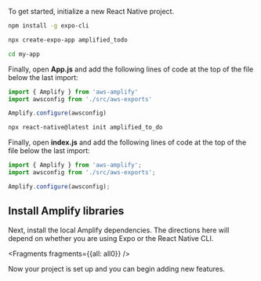To get started, initialize a new React Native project.

<BlockSwitcher>
<Block name="Expo CLI">

```bash
npm install -g expo-cli  

npx create-expo-app amplified_todo

cd my-app
```

Finally, open __App.js__ and add the following lines of code at the top of the file below the last import:

```javascript
import { Amplify } from 'aws-amplify'
import awsconfig from './src/aws-exports'

Amplify.configure(awsconfig)
```

</Block>
<Block name="React Native CLI">

```bash
npx react-native@latest init amplified_to_do
```

Finally, open __index.js__ and add the following lines of code at the top of the file below the last import:

```javascript
import { Amplify } from 'aws-amplify';
import awsconfig from './src/aws-exports';

Amplify.configure(awsconfig);
```

</Block>
</BlockSwitcher>

## Install Amplify libraries

Next, install the local Amplify dependencies. The directions here will depend on whether you are using Expo or the React Native CLI.


<Fragments fragments={{all: all0}} />

Now your project is set up and you can begin adding new features.

